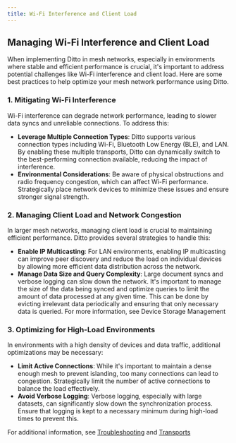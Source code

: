 ```yaml
---
title: Wi-Fi Interference and Client Load
---
```


## Managing Wi-Fi Interference and Client Load

When implementing Ditto in mesh networks, especially in environments where stable and efficient performance is crucial, it's important to address potential challenges like Wi-Fi interference and client load. Here are some best practices to help optimize your mesh network performance using Ditto.

### 1. Mitigating Wi-Fi Interference

Wi-Fi interference can degrade network performance, leading to slower data syncs and unreliable connections. To address this:

- **Leverage Multiple Connection Types**: Ditto supports various connection types including Wi-Fi, Bluetooth Low Energy (BLE), and LAN. By enabling these multiple transports, Ditto can dynamically switch to the best-performing connection available, reducing the impact of interference.
- **Environmental Considerations**: Be aware of physical obstructions and radio frequency congestion, which can affect Wi-Fi performance. Strategically place network devices to minimize these issues and ensure stronger signal strength.

### 2. Managing Client Load and Network Congestion

In larger mesh networks, managing client load is crucial to maintaining efficient performance. Ditto provides several strategies to handle this:

- **Enable IP Multicasting**: For LAN environments, enabling IP multicasting can improve peer discovery and reduce the load on individual devices by allowing more efficient data distribution across the network.
- **Manage Data Size and Query Complexity**: Large document syncs and verbose logging can slow down the network. It's important to manage the size of the data being synced and optimize queries to limit the amount of data processed at any given time. This can be done by evicting irrelevant data periodically and ensuring that only necessary data is queried. For more information, see Device Storage Management

### 3. Optimizing for High-Load Environments

In environments with a high density of devices and data traffic, additional optimizations may be necessary:

- **Limit Active Connections**: While it's important to maintain a dense enough mesh to prevent islanding, too many connections can lead to congestion. Strategically limit the number of active connections to balance the load effectively.
- **Avoid Verbose Logging**: Verbose logging, especially with large datasets, can significantly slow down the synchronization process. Ensure that logging is kept to a necessary minimum during high-load times to prevent this.

For additional information, see [Troubleshooting](/support/troubleshooting) and [Transports](/v4-7/sync/transports-overview)
